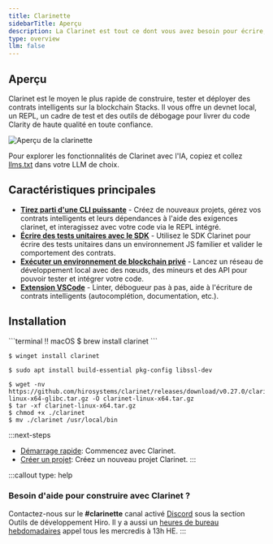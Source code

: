 ```yaml
---
title: Clarinette
sidebarTitle: Aperçu
description: La Clarinet est tout ce dont vous avez besoin pour écrire, tester et déployer des contrats intelligents Clarity sur Stacks.
type: overview
llm: false
---
```

## Aperçu

Clarinet est le moyen le plus rapide de construire, tester et déployer des contrats intelligents sur la blockchain Stacks. Il vous offre un devnet local, un REPL, un cadre de test et des outils de débogage pour livrer du code Clarity de haute qualité en toute confiance.

![Aperçu de la clarinette](/images/tools/clarinet/overview.svg)

Pour explorer les fonctionnalités de Clarinet avec l'IA, copiez et collez [llms.txt](/tools/clarinet/llms.txt) dans votre LLM de choix.

## Caractéristiques principales

* [**Tirez parti d'une CLI puissante**](/tools/clarinet/cli-reference) - Créez de nouveaux projets, gérez vos contrats intelligents et leurs dépendances à l'aide des exigences clarinet, et interagissez avec votre code via le REPL intégré.
* [**Écrire des tests unitaires avec le SDK**](/tools/clarinet/sdk-introduction) - Utilisez le SDK Clarinet pour écrire des tests unitaires dans un environnement JS familier et valider le comportement des contrats.
* [**Exécuter un environnement de blockchain privé**](/tools/clarinet/local-blockchain-development) - Lancez un réseau de développement local avec des nœuds, des mineurs et des API pour pouvoir tester et intégrer votre code.
* [**Extension VSCode**](/tools/clarinet/vscode-extension) - Linter, débogueur pas à pas, aide à l'écriture de contrats intelligents (autocomplétion, documentation, etc.).

## Installation

<TerminalPicker storage="macOs">
  ```terminal !! macOS
  $ brew install clarinet
  ```

  ```terminal !! Windows
  $ winget install clarinet
  ```

  ```terminal !! Cargo
  $ sudo apt install build-essential pkg-config libssl-dev
  ```

  ```terminal !! Binary
  $ wget -nv https://github.com/hirosystems/clarinet/releases/download/v0.27.0/clarinet-linux-x64-glibc.tar.gz -O clarinet-linux-x64.tar.gz
  $ tar -xf clarinet-linux-x64.tar.gz
  $ chmod +x ./clarinet
  $ mv ./clarinet /usr/local/bin
  ```
</TerminalPicker>

:::next-steps
* [Démarrage rapide](/tools/clarinet/quickstart): Commencez avec Clarinet.
* [Créer un projet](/tools/clarinet/project-development): Créez un nouveau projet Clarinet.
:::

:::callout
type: help

### Besoin d'aide pour construire avec Clarinet ?

Contactez-nous sur le **#clarinette** canal activé [Discord](https://stacks.chat/) sous la section Outils de développement Hiro. Il y a aussi un [heures de bureau hebdomadaires](https://www.addevent.com/event/kI22007085) appel tous les mercredis à 13h HE.
:::
